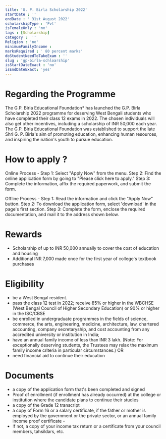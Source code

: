 ```yaml
---
title: 'G. P. Birla Scholarship 2022'
startDate : ''
endDate : ' 31st August 2022'
scholarshipType : 'Pvt'
isFemaleOnly : 'no'
tags : [Scholarship]
category :  ''
Religion : 'no'
minimumFamilyIncome :
marksRequired : ' 80 percent marks'
doStudentNeedToTakeExam : ''
slug : 'gp-birla-schloarship'
isStartDateExact : 'no'
isEndDateExact: 'yes'
---
```



# Regarding the Programme
The G.P. Birla Educational Foundation* has launched the G.P. Birla Scholarship 2022 programme for deserving West Bengali students who have completed their class 12 exams in 2022. 
The chosen individuals will also get other incentives, including a scholarship of INR 50,000 each year. 
The G.P. Birla Educational Foundation was established to support the late Shri G. P. Birla's aim of promoting education, enhancing human resources, and inspiring the nation's youth to pursue education.

# How to apply ?
Online Process - Step 1: Select "Apply Now" from the menu.
Step 2: Find the online application form by going to "Please click here to apply."
Step 3: Complete the information, affix the required paperwork, and submit the form.

Offline Process - Step 1: Read the information and click the "Apply Now" button.
Step 2: To download the application form, select 'download' in the page's first section.
Step 3: Complete the form, enclose the required documentation, and mail it to the address shown below.

# Rewards
 - Scholarship of up to INR 50,000 annually to cover the cost of education and housing
 - Additional INR 7,000 made once for the first year of college's textbook purchases


# Eligibility
 - be a West Bengal resident.
 - pass the class 12 test in 2022; receive 85% or higher in the WBCHSE (West Bengal Council of Higher Secondary Education) or 90% or higher in the ISC/CBSE 
 - be enrolled in undergraduate programmes in the fields of science, commerce, the arts, engineering, medicine, architecture, law, chartered accounting, company secretaryship, and cost accounting from any accredited university or institution in India; 
 -  have an annual family income of less than INR 3 lakh. (Note: For exceptionally deserving students, the Trustees may relax the maximum family income criteria in particular circumstances.) OR 
 - need financial aid to continue their education 



# Documents
 - a copy of the application form that's been completed and signed
 - Proof of enrollment (if enrollment has already occurred) at the college or institution where the candidate plans to continue their studies
 - a copy of the Grade 12 transcript
 - a copy of Form 16 or a salary certificate, if the father or mother is employed by the government or the private sector, or an annual family income proof certificate - 
 - If not, a copy of your income tax return or a certificate from your council members, tahsildars, etc.


